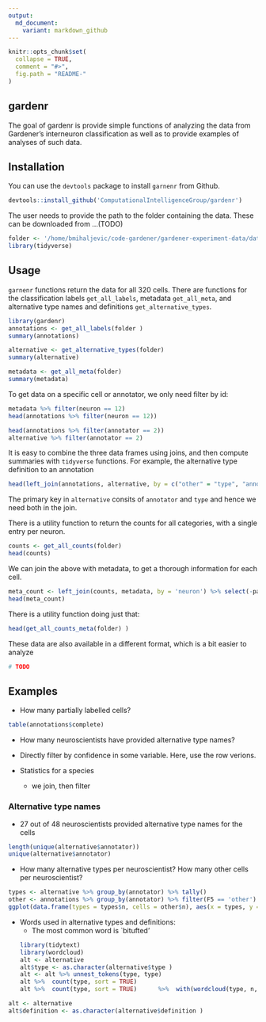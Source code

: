 ```yaml
---
output:
  md_document:
    variant: markdown_github
---
```


<!-- README.md is generated from README.Rmd. Please edit that file -->

```r
knitr::opts_chunk$set(
  collapse = TRUE,
  comment = "#>",
  fig.path = "README-"
)
```

## gardenr 
The goal of gardenr is provide simple functions of analyzing the data from Gardener's interneuron classification as well as to provide examples of analyses of such data.

## Installation
You can use the `devtools` package to install `garnenr` from Github. 
```r
devtools::install_github('ComputationalIntelligenceGroup/gardenr')
``` 

The user needs to provide the path to the folder containing the data. These can be downloaded from ...(TODO)
```r
folder <- '/home/bmihaljevic/code-gardener/gardener-experiment-data/data/' 
library(tidyverse)
```

## Usage
`garnenr` functions return the data for all 320 cells. There are functions for the classification labels `get_all_labels`, metadata `get_all_meta`, and alternative type names and definitions `get_alternative_types`.
```r
library(gardenr)
annotations <- get_all_labels(folder ) 
summary(annotations)
``` 

```r
alternative <- get_alternative_types(folder)
summary(alternative)
```

```r
metadata <- get_all_meta(folder)
summary(metadata)
``` 

To get data on a specific cell or annotator, we only need filter by id:
```r
metadata %>% filter(neuron == 12)
head(annotations %>% filter(neuron == 12))
```

```r
head(annotations %>% filter(annotator == 2))
alternative %>% filter(annotator == 2)
```

It is easy to combine the three data frames using joins, and then compute summaries with `tidyverse` functions. For example, the alternative type definition to an annotation
```r
head(left_join(annotations, alternative, by = c("other" = "type", "annotator" = "annotator"))) 
```    
The primary key in `alternative` consits of `annotator` and `type` and hence we need both in the join.
 
There is a utility function to return the counts for all categories, with a single entry per neuron.
```r
counts <- get_all_counts(folder) 
head(counts)
```

We can join the above with metadata, to get a thorough information for each cell. 
```r
meta_count <- left_join(counts, metadata, by = 'neuron') %>% select(-paper, -original.type, -archive, -neuromorpho.name)
head(meta_count)
```
There is a utility function doing just that:
```r
head(get_all_counts_meta(folder) )
```



These data are also available in a different format, which is a bit easier to analyze
```r
# TODO
```


## Examples  
 
- How many partially labelled cells?
```r
table(annotations$complete) 
``` 

- How many neuroscientists have provided alternative type names?



- Directly filter by confidence in some variable. Here, use the row verions.   

- Statistics for a species
   - we join, then filter  


### Alternative type names

- 27 out of 48 neuroscientists provided alternative type names for the cells 
```r
length(unique(alternative$annotator))
unique(alternative$annotator) 
```    

- How many alternative types per neuroscientist? How many other cells per neuroscientist?
```r
types <- alternative %>% group_by(annotator) %>% tally()
other <- annotations %>% group_by(annotator) %>% filter(F5 == 'other') %>% tally()
ggplot(data.frame(types = types$n, cells = other$n), aes(x = types, y = cells)) + geom_point()
```

- Words used in alternative types and definitions:
    - The most common word is `bitufted'
```r
library(tidytext)
library(wordcloud)
alt <- alternative 
alt$type <- as.character(alternative$type ) 
alt <- alt %>% unnest_tokens(type, type)
alt %>%  count(type, sort = TRUE)      
alt %>%  count(type, sort = TRUE)      %>%  with(wordcloud(type, n, random.order = FALSE, max.words = 50 , colors= brewer.pal(8,"Dark2")))
```

```r
alt <- alternative 
alt$definition <- as.character(alternative$definition )
```

